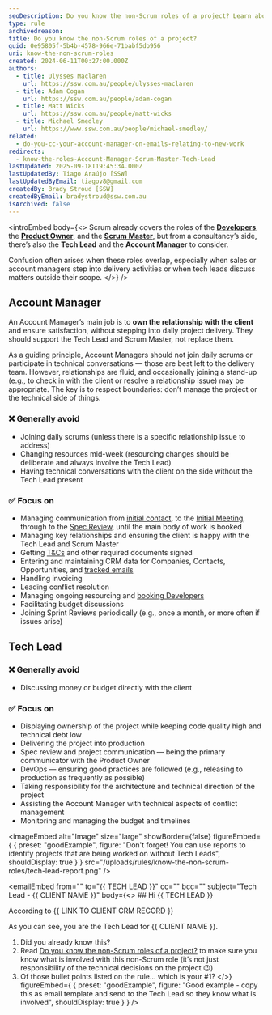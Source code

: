 ```yaml
---
seoDescription: Do you know the non-Scrum roles of a project? Learn about Account Manager and Tech Lead responsibilities beyond Scrum framework.
type: rule
archivedreason:
title: Do you know the non-Scrum roles of a project?
guid: 0e95805f-5b4b-4578-966e-71babf5db956
uri: know-the-non-scrum-roles
created: 2024-06-11T00:27:00.000Z
authors:
  - title: Ulysses Maclaren
    url: https://ssw.com.au/people/ulysses-maclaren
  - title: Adam Cogan
    url: https://ssw.com.au/people/adam-cogan
  - title: Matt Wicks
    url: https://ssw.com.au/people/matt-wicks
  - title: Michael Smedley
    url: https://www.ssw.com.au/people/michael-smedley/
related:
  - do-you-cc-your-account-manager-on-emails-relating-to-new-work
redirects:
  - know-the-roles-Account-Manager-Scrum-Master-Tech-Lead
lastUpdated: 2025-09-18T19:45:34.000Z
lastUpdatedBy: Tiago Araújo [SSW]
lastUpdatedByEmail: tiagov8@gmail.com
createdBy: Brady Stroud [SSW]
createdByEmail: bradystroud@ssw.com.au
isArchived: false
---
```


<introEmbed
  body={<>
Scrum already covers the roles of the **[Developers](https://www.youtube.com/watch?v=vLqCkj0PvtE)**, the **[Product Owner](/do-you-know-the-how-to-be-a-good-product-owner)**, and the **[Scrum Master](/the-team-do-you-help-your-scrum-master-not-scrummaster-protect-and-serve-the-team)**, but from a consultancy’s side, there’s also the **Tech Lead** and the **Account Manager** to consider.

Confusion often arises when these roles overlap, especially when sales or account managers step into delivery activities or when tech leads discuss matters outside their scope.
  </>}
/>
## Account Manager

An Account Manager’s main job is to **own the relationship with the client** and ensure satisfaction, without stepping into daily project delivery. They should support the Tech Lead and Scrum Master, not replace them.

As a guiding principle, Account Managers should not join daily scrums or participate in technical conversations — those are best left to the delivery team. However, relationships are fluid, and occasionally joining a stand-up (e.g., to check in with the client or resolve a relationship issue) may be appropriate. The key is to respect boundaries: don’t manage the project or the technical side of things.

### ❌ Generally avoid

* Joining daily scrums (unless there is a specific relationship issue to address)
* Changing resources mid-week (resourcing changes should be deliberate and always involve the Tech Lead)
* Having technical conversations with the client on the side without the Tech Lead present

### ✅ Focus on

* Managing communication from [initial contact](/do-you-manage-your-inbound-leads-effectively), to the [Initial Meeting](/meetings-do-you-know-the-agenda-for-the-initial-meeting), through to the [Spec Review](/rules-to-better-specification-reviews), until the main body of work is booked
* Managing key relationships and ensuring the client is happy with the Tech Lead and Scrum Master
* Getting [T&Cs](https://www.ssw.com.au/ssw/Standards/Forms/ConsultingOrderTermsConditions.aspx) and other required documents signed
* Entering and maintaining CRM data for Companies, Contacts, Opportunities, and [tracked emails](/track-important-emails)
* Handling invoicing
* Leading conflict resolution
* Managing ongoing resourcing and [booking Developers](/scheduling-do-you-know-how-to-book-developers-for-a-project)
* Facilitating budget discussions
* Joining Sprint Reviews periodically (e.g., once a month, or more often if issues arise)

## Tech Lead

### ❌ Generally avoid

* Discussing money or budget directly with the client

### ✅ Focus on

* Displaying ownership of the project while keeping code quality high and technical debt low
* Delivering the project into production
* Spec review and project communication — being the primary communicator with the Product Owner
* DevOps — ensuring good practices are followed (e.g., releasing to production as frequently as possible)
* Taking responsibility for the architecture and technical direction of the project
* Assisting the Account Manager with technical aspects of conflict management
* Monitoring and managing the budget and timelines

<imageEmbed
  alt="Image"
  size="large"
  showBorder={false}
  figureEmbed={ {
    preset: "goodExample",
    figure: "Don't forget! You can use reports to identify projects that are being worked on without Tech Leads",
    shouldDisplay: true
  } }
  src="/uploads/rules/know-the-non-scrum-roles/tech-lead-report.png"
/>


<emailEmbed
  from=""
  to="&#123;&#123; TECH LEAD &#125;&#125;"
  cc=""
  bcc=""
  subject="Tech Lead - &#123;&#123; CLIENT NAME &#125;&#125;"
  body={<>
    ## Hi &#123;&#123; TECH LEAD &#125;&#125;

According to &#123;&#123; LINK TO CLIENT CRM RECORD &#125;&#125;

As you can see, you are the Tech Lead for &#123;&#123; CLIENT NAME &#125;&#125;.

1. Did you already know this?
2. Read [Do you know the non-Scrum roles of a project?](/know-the-non-scrum-roles) to make sure you know what is involved with this non-Scrum role (it’s not just responsibility of the technical decisions on the project 😉)
3. Of those bullet points listed on the rule... which is your #1?
  </>}
  figureEmbed={ {
    preset: "goodExample",
    figure: "Good example - copy this as email template and send to the Tech Lead so they know what is involved",
    shouldDisplay: true
  } }
/>
